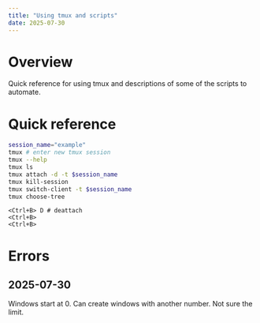 ```yaml
---
title: "Using tmux and scripts"
date: 2025-07-30
---
```


# Overview

Quick reference for using tmux and descriptions of some of the scripts to automate.

# Quick reference
```bash
session_name="example"
tmux # enter new tmux session
tmux --help
tmux ls
tmux attach -d -t $session_name
tmux kill-session
tmux switch-client -t $session_name
tmux choose-tree
```

```tmux
<Ctrl+B> D # deattach
<Ctrl+B>
<Ctrl+B>
```

# Errors

## 2025-07-30
Windows start at 0. Can create windows with another number. Not sure the limit.

